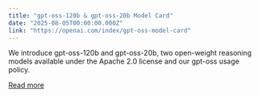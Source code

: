 ```yaml
---
title: "gpt-oss-120b & gpt-oss-20b Model Card"
date: "2025-08-05T00:00:00.000Z"
link: "https://openai.com/index/gpt-oss-model-card"
---
```


We introduce gpt-oss-120b and gpt-oss-20b, two open-weight reasoning models available under the Apache 2.0 license and our gpt-oss usage policy.

[Read more](https://openai.com/index/gpt-oss-model-card)
